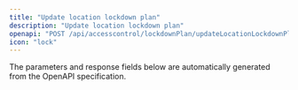 ```yaml
---
title: "Update location lockdown plan"
description: "Update location lockdown plan"
openapi: "POST /api/accesscontrol/lockdownPlan/updateLocationLockdownPlan"
icon: "lock"
---
```


<Note>
The parameters and response fields below are automatically generated from the OpenAPI specification.
</Note>
